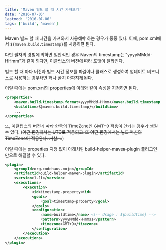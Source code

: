 ```yaml
---
title: 'Maven 빌드 할 때 시간 가져오기'
date: '2016-07-06'
lastmod: '2016-07-06'
tags: ['build', 'maven']
---
```


Maven 빌드 할 때 시간을 가져와서 사용해야 하는 경우가 종종 있다. 이때, pom.xml에서 `${maven.build.timestamp}`를 사용하면 된다.

다만 필자의 경험에 의하면 일반적인 경우 Maven의 timestamp는 "yyyyMMdd-HHmm"과 같이 되지만, 이클립스의 버전에 따라 포맷이 달라진다.

빌드 할 때 마다 버전과 빌드 시간 정보를 파일이나 클래스로 생성하여 업데이트 비즈니스로 사용하는 경우라면 꽤나 골치 아파지게 된다.

이럴 때에는 pom.xml의 properties에 아래와 같이 속성을 지정하면 된다.

```xml
<properties>
    <maven.build.timestamp.format>yyyyMMdd-HHmm</maven.build.timestamp.format>
    <buildtime>${maven.build.timestamp}</buildtime>
    ...
</properties>
```

또, 이클립스의 버전에 따라 한국의 TimeZone인 GMT+9 적용이 안되는 경우가 생길 수 있다. (~~어떤 환경에서는 UTC로 적용되고, 또 어떤 환경에서는 빌드 머신의 TimeZone이 적용된다. 거참....~~)

이럴 때에는 properties 지정 없이 아래처럼 build-helper-maven-plugin 플러그인만으로 해결할 수 있다.

```xml
<plugin>
    <groupId>org.codehaus.mojo</groupId>
    <artifactId>build-helper-maven-plugin</artifactId>
    <version>1.11</version>
    <executions>
        <execution>
            <id>timestamp-property</id>
            <goals>
                <goal>timestamp-property</goal>
            </goals>
            <configuration>
                <name>buildtime</name> <!-- Usage : ${buildtime} -->
                <pattern>yyyyMMdd-HHmmss</pattern>
                <timezone>GMT+9</timezone>
            </configuration>
        </execution>
    </executions>
</plugin>
```
